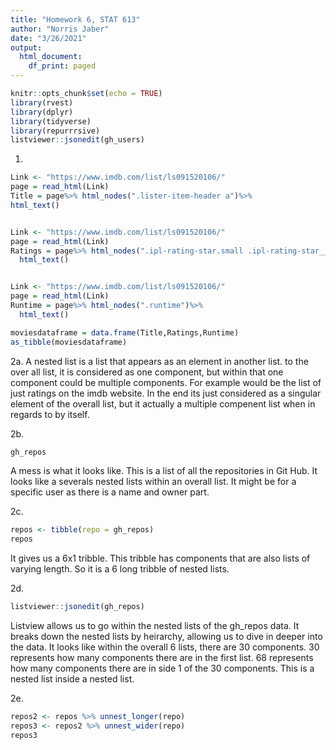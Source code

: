 ```yaml
---
title: "Homework 6, STAT 613"
author: "Norris Jaber"
date: "3/26/2021"
output:
  html_document:
    df_print: paged
---
```


```r
knitr::opts_chunk$set(echo = TRUE)
library(rvest)
library(dplyr)
library(tidyverse)
library(repurrrsive)
listviewer::jsonedit(gh_users)

```

1.
```r
Link <- "https://www.imdb.com/list/ls091520106/"
page = read_html(Link)
Title = page%>% html_nodes(".lister-item-header a")%>%
html_text()


Link <- "https://www.imdb.com/list/ls091520106/"
page = read_html(Link)
Ratings = page%>% html_nodes(".ipl-rating-star.small .ipl-rating-star__rating")%>%
  html_text()


Link <- "https://www.imdb.com/list/ls091520106/"
page = read_html(Link)
Runtime = page%>% html_nodes(".runtime")%>%
  html_text()

moviesdataframe = data.frame(Title,Ratings,Runtime)
as_tibble(moviesdataframe)
```
2a. 
A nested list is a list that appears as an element in another list. to the over all list, it is considered as one component, but within that one component could  be multiple components. For example would be the list of just ratings on the imdb website. In the end its just considered as a singular element of the overall list, but it actually a multiple compenent list when in regards to by itself. 

2b. 
```r
gh_repos
```
A mess is what it looks like. This is a list of all the repositories in Git Hub. It looks like a severals nested lists within an overall list. It might be for a specific user as there is a name and owner part. 

2c.
```r
repos <- tibble(repo = gh_repos)
repos
```
It gives us a 6x1 tribble. This tribble has components that are also lists of  varying length. So it is a 6 long  tribble of nested lists. 

2d. 
```r
listviewer::jsonedit(gh_repos)
```
Listview allows us to go within the nested lists of the gh_repos data. It breaks down the nested lists by heirarchy, allowing us to dive in deeper into the data. It looks like within the overall 6 lists, there are 30 components. 30 represents how many components there are in the first list. 68 represents how many components there are in side 1 of the 30 components. This is a nested list inside a nested list. 

2e.
```r
repos2 <- repos %>% unnest_longer(repo)
repos3 <- repos2 %>% unnest_wider(repo)
repos3
```

